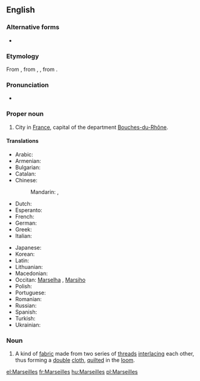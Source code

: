 ==English==
{{wikipedia}}

===Alternative forms===
* {{l|en|Marseille}}

===Etymology===
From {{etyl|fr}} {{term|Marseille|lang=fr}}, from {{etyl|la}} {{term|Massilia|lang=la}}, {{term|Marsilia|lang=la}}, from {{etyl|grc}} {{term|Μασσαλία|tr=Massalía|lang=grc}}.{{rfe|where did the /r/ come from? also where did the English ''-s'' come from?}}

===Pronunciation===
* {{IPA|/mɑː(ɹ)ˈseɪ(l)(z)/}}

===Proper noun===
{{en-proper noun}}

# City in [[France]], capital of the department [[Bouches-du-Rhône]].

====Translations====
{{trans-top|city in France}}
* Arabic: {{t-|ar|مرسيليا|f|tr=marsiilya|sc=Arab}}
* Armenian: {{t-|hy|Մարսել|tr=Marsel}}
* Bulgarian: {{t-|bg|Марсилия|f|tr=Marsílija|sc=Cyrl}}
* Catalan: {{t+|ca|Marsella|f}}
* Chinese:
*: Mandarin: {{t|cmn|馬賽|sc=Hani}}, {{t|cmn|马赛|tr=Mǎsài|sc=Hani}}
* Dutch: {{t-|nl|Marseille|n}}
* Esperanto: {{t-|eo|Marsejlo}}
* French: {{t+|fr|Marseille|m}}
* German: {{t-|de|Marseille|n}}
* Greek: {{t+|el|Μασσαλία|tr=Massalía}}
* Italian: {{t+|it|Marsiglia|f}}
{{trans-mid}}
* Japanese: {{t-|ja|マルセイユ|tr=Maruseiyu|sc=Jpan}}
* Korean: {{t-|ko|마르세이유|tr=Mareuseiyu|sc=Kore}}
* Latin: {{t|la|Massilia}}
* Lithuanian: {{t-|lt|Marselis|m}}
* Macedonian: {{t-|mk|Марсеј|m|tr=Marséj}}
* Occitan: [[Marselha]] {{f}}, {{qualifier|Mistralian}} [[Marsiho]]
* Polish: {{t+|pl|Marsylia|f}}
* Portuguese: {{t-|pt|Marselha}}
* Romanian: {{t+|ro|Marsilia|f}}
* Russian: {{t+|ru|Марсель|m|tr=Marsél’|sc=Cyrl}}
* Spanish: {{t+|es|Marsella}}
* Turkish: {{t-|tr|Marsilya}}
* Ukrainian: {{t-|uk|Марсель|m|tr=Marsél’|sc=Cyrl}}
{{trans-bottom}}

===Noun===
{{en-noun|-}}

# A kind of [[fabric]] made from two series of [[thread]]s [[interlace|interlacing]] each other, thus forming a [[double]] [[cloth]], [[quilt]]ed in the [[loom]].

[[el:Marseilles]]
[[fr:Marseilles]]
[[hu:Marseilles]]
[[pl:Marseilles]]